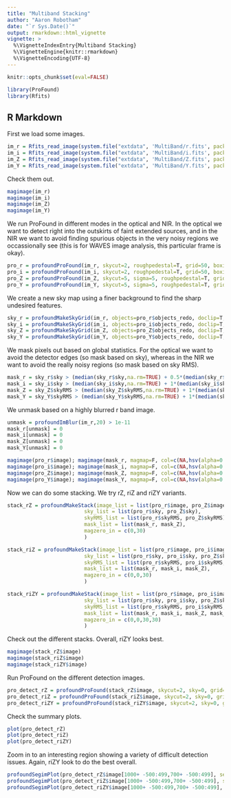```yaml
---
title: "Multiband Stacking"
author: "Aaron Robotham"
date: "`r Sys.Date()`"
output: rmarkdown::html_vignette
vignette: >
  %\VignetteIndexEntry{Multiband Stacking}
  %\VignetteEngine{knitr::rmarkdown}
  %\VignetteEncoding{UTF-8}
---
```


```r
knitr::opts_chunk$set(eval=FALSE)
```

```r
library(ProFound)
library(Rfits)
```

## R Markdown

First we load some images.

```r
im_r = Rfits_read_image(system.file("extdata", 'MultiBand/r.fits', package="ProFound"),ext=2)$imDat
im_i = Rfits_read_image(system.file("extdata", 'MultiBand/i.fits', package="ProFound"),ext=2)$imDat
im_Z = Rfits_read_image(system.file("extdata", 'MultiBand/Z.fits', package="ProFound"),ext=2)$imDat
im_Y = Rfits_read_image(system.file("extdata", 'MultiBand/Y.fits', package="ProFound"),ext=2)$imDat
```

Check them out.

```r
magimage(im_r)
magimage(im_i)
magimage(im_Z)
magimage(im_Y)
```

We run ProFound in different modes in the optical and NIR. In the optical we want to detect right into the outskirts of faint extended sources, and in the NIR we want to avoid finding spurious objects in the very noisy regions we occassionally see (this is for WAVES image analysis, this particular frame is okay).

```r
pro_r = profoundProFound(im_r, skycut=2, roughpedestal=T, grid=50, boxiters=4, verbose=F, SBdilate=2, box=200)
pro_i = profoundProFound(im_i, skycut=2, roughpedestal=T, grid=50, boxiters=4, verbose=F, SBdilate=2, box=200)
pro_Z = profoundProFound(im_Z, skycut=5, sigma=5, roughpedestal=T, grid=50, boxiters=4, verbose=F, SBdilate=2, box=200)
pro_Y = profoundProFound(im_Y, skycut=5, sigma=5, roughpedestal=T, grid=50, boxiters=4, verbose=F, SBdilate=2, box=200)
```

We create a new sky map using a finer background to find the sharp undesired features.

```r
sky_r = profoundMakeSkyGrid(im_r, objects=pro_r$objects_redo, doclip=T, grid=50, box=50, boxiters=4)
sky_i = profoundMakeSkyGrid(im_i, objects=pro_i$objects_redo, doclip=T, grid=50, box=50, boxiters=4)
sky_Z = profoundMakeSkyGrid(im_Z, objects=pro_Z$objects_redo, doclip=T, grid=50, box=50, boxiters=4)
sky_Y = profoundMakeSkyGrid(im_Y, objects=pro_Y$objects_redo, doclip=T, grid=50, box=50, boxiters=4)
```

We mask pixels out based on global statistics. For the optical we want to avoid the detector edges (so mask based on sky), whereas in the NIR we want to avoid the really noisy regions (so mask based on sky RMS).

```r
mask_r = sky_r$sky > (median(sky_r$sky,na.rm=TRUE) + 0.5*(median(sky_r$sky,,na.rm=TRUE) - quantile(sky_r$sky,0.01,na.rm=TRUE)))
mask_i = sky_i$sky > (median(sky_i$sky,na.rm=TRUE) + 1*(median(sky_i$sky,na.rm=TRUE) - quantile(sky_i$sky,0.01,na.rm=TRUE)))
mask_Z = sky_Z$skyRMS > (median(sky_Z$skyRMS,na.rm=TRUE) + 1*(median(sky_Z$skyRMS,na.rm=TRUE) - quantile(sky_Z$skyRMS,0.01,na.rm=TRUE)))
mask_Y = sky_Y$skyRMS > (median(sky_Y$skyRMS,na.rm=TRUE) + 1*(median(sky_Y$skyRMS,na.rm=TRUE) - quantile(sky_Y$skyRMS,0.01,na.rm=TRUE)))
```

We unmask based on a highly blurred r band image.

```r
unmask = profoundImBlur(im_r,20) > 1e-11
mask_r[unmask] = 0
mask_i[unmask] = 0
mask_Z[unmask] = 0
mask_Y[unmask] = 0
```

```r
magimage(pro_r$image); magimage(mask_r, magmap=F, col=c(NA,hsv(alpha=0.3)),add=TRUE)
magimage(pro_i$image); magimage(mask_i, magmap=F, col=c(NA,hsv(alpha=0.3)),add=TRUE)
magimage(pro_Z$image); magimage(mask_Z, magmap=F, col=c(NA,hsv(alpha=0.3)),add=TRUE)
magimage(pro_Y$image); magimage(mask_Y, magmap=F, col=c(NA,hsv(alpha=0.3)),add=TRUE)
```

Now we can do some stacking. We try rZ, riZ and riZY variants.

```r
stack_rZ = profoundMakeStack(image_list = list(pro_r$image, pro_Z$image), 
                         sky_list = list(pro_r$sky, pro_Z$sky), 
                         skyRMS_list = list(pro_r$skyRMS, pro_Z$skyRMS),
                         mask_list = list(mask_r, mask_Z),
                         magzero_in = c(0,30)
                         )
```

```r
stack_riZ = profoundMakeStack(image_list = list(pro_r$image, pro_i$image, pro_Z$image), 
                         sky_list = list(pro_r$sky, pro_i$sky, pro_Z$sky), 
                         skyRMS_list = list(pro_r$skyRMS, pro_i$skyRMS, pro_Z$skyRMS),
                         mask_list = list(mask_r, mask_i, mask_Z),
                         magzero_in = c(0,0,30)
                         )
```

```r
stack_riZY = profoundMakeStack(image_list = list(pro_r$image, pro_i$image, pro_Z$image, pro_Y$image), 
                         sky_list = list(pro_r$sky, pro_i$sky, pro_Z$sky, pro_Y$sky), 
                         skyRMS_list = list(pro_r$skyRMS, pro_i$skyRMS, pro_Z$skyRMS, pro_Y$skyRMS),
                         mask_list = list(mask_r, mask_i, mask_Z, mask_Y),
                         magzero_in = c(0,0,30,30)
                         )
```

Check out the different stacks. Overall, riZY looks best.

```r
magimage(stack_rZ$image)
magimage(stack_riZ$image)
magimage(stack_riZY$image)
```

Run ProFound on the different detection images.

```r
pro_detect_rZ = profoundProFound(stack_rZ$image, skycut=2, sky=0, grid=50, boxiters=4, SBdilate=2, tolerance=2, sigma=0.8)
pro_detect_riZ = profoundProFound(stack_riZ$image, skycut=2, sky=0, grid=50, boxiters=4, SBdilate=2, tolerance=2, sigma=0.8)
pro_detect_riZY = profoundProFound(stack_riZY$image, skycut=2, sky=0, grid=50, boxiters=4, SBdilate=2, tolerance=2, sigma=0.8)
```

Check the summary plots.

```r
plot(pro_detect_rZ)
plot(pro_detect_riZ)
plot(pro_detect_riZY)
```

Zoom in to an interesting region showing a variety of difficult detection issues. Again, riZY look to do the best overall.

```r
profoundSegimPlot(pro_detect_rZ$image[1000+ -500:499,700+ -500:499], segim=pro_detect_rZ$segim[1000+ -500:499,700+ -500:499])
profoundSegimPlot(pro_detect_riZ$image[1000+ -500:499,700+ -500:499], segim=pro_detect_riZ$segim[1000+ -500:499,700+ -500:499])
profoundSegimPlot(pro_detect_riZY$image[1000+ -500:499,700+ -500:499], segim=pro_detect_riZY$segim[1000+ -500:499,700+ -500:499])
```

